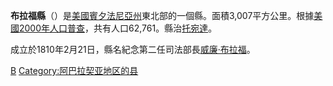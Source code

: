 {{Infobox U.S. County|
 county  = 布拉福縣|
 state = 賓夕法尼亞州 |
 en county  = Bradford County|
 en state = Pennsylvania |
 seal =  |
 map = Map of Pennsylvania highlighting Bradford County.svg |
 map size = 225|
 founded = [[February_21|February 21]], [[1810|1810]]|
 seat = [[Towanda,_Pennsylvania|Towanda]] | 
 largest city = borough of [[Sayre,_Pennsylvania|Sayre]] |
 area_total_sq_mi =1161 |
 area_water_sq_mi =10 |
 area percentage = 0.89% |
 census yr = 2000|
 pop = 62761 |
 density_km2 =21|
 web = www.bradfordcountypa.org |
|}}
'''布拉福縣'''（{{lang-en|Bradford County}}）是[[美國|美國]][[賓夕法尼亞州|賓夕法尼亞州]]東北部的一個縣。面積3,007平方公里。根據[[美國2000年人口普查|美國2000年人口普查]]，共有人口62,761。縣治[[托旺達_(賓夕法尼亞州)|托宛達]]。

成立於1810年2月21日，縣名紀念第二任司法部長[[威廉·布拉德福德|威廉·布拉福]]。
{{Pennsylvania-stub}}
{{Pennsylvania}}

[[Category:賓夕法尼亞州行政區劃|B]]
[[Category:阿巴拉契亚地区的县|Category:阿巴拉契亚地区的县]]